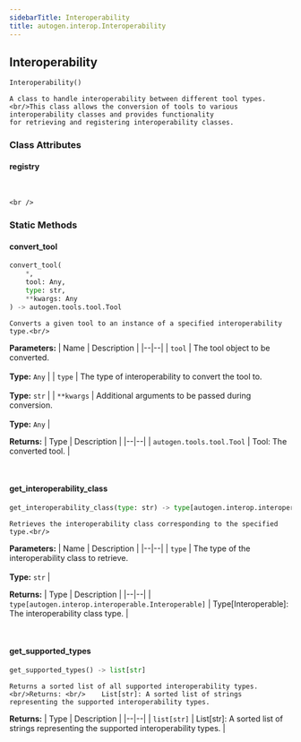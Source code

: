 ```yaml
---
sidebarTitle: Interoperability
title: autogen.interop.Interoperability
---
```

<h2 id="autogen.interop.Interoperability" class="doc doc-heading">
    <code class="doc-symbol doc-symbol-heading doc-symbol-class"></code>
    <span class="doc doc-object-name doc-class-name">Interoperability</span>
</h2>

```python
Interoperability()
```

    A class to handle interoperability between different tool types.<br/>This class allows the conversion of tools to various interoperability classes and provides functionality
    for retrieving and registering interoperability classes.

### Class Attributes

<code class="doc-symbol doc-symbol-heading doc-symbol-attribute"></code>
#### registry
<br />

    <br />

### Static Methods

<code class="doc-symbol doc-symbol-heading doc-symbol-method"></code>
#### convert_tool

```python
convert_tool(
    *,
    tool: Any,
    type: str,
    **kwargs: Any
) -> autogen.tools.tool.Tool
```

    Converts a given tool to an instance of a specified interoperability type.<br/>

<b>Parameters:</b>
| Name | Description |
|--|--|
| `tool` | The tool object to be converted.<br/><br/>**Type:** `Any` |
| `type` | The type of interoperability to convert the tool to.<br/><br/>**Type:** `str` |
| `**kwargs` | Additional arguments to be passed during conversion.<br/><br/>**Type:** `Any` |

<b>Returns:</b>
| Type | Description |
|--|--|
| `autogen.tools.tool.Tool` | Tool: The converted tool. |

<br />

<code class="doc-symbol doc-symbol-heading doc-symbol-method"></code>
#### get_interoperability_class

```python
get_interoperability_class(type: str) -> type[autogen.interop.interoperable.Interoperable]
```

    Retrieves the interoperability class corresponding to the specified type.<br/>

<b>Parameters:</b>
| Name | Description |
|--|--|
| `type` | The type of the interoperability class to retrieve.<br/><br/>**Type:** `str` |

<b>Returns:</b>
| Type | Description |
|--|--|
| `type[autogen.interop.interoperable.Interoperable]` | Type[Interoperable]: The interoperability class type. |

<br />

<code class="doc-symbol doc-symbol-heading doc-symbol-method"></code>
#### get_supported_types

```python
get_supported_types() -> list[str]
```

    Returns a sorted list of all supported interoperability types.<br/>Returns: <br/>    List[str]: A sorted list of strings representing the supported interoperability types.

<b>Returns:</b>
| Type | Description |
|--|--|
| `list[str]` | List[str]: A sorted list of strings representing the supported interoperability types. |

<br />